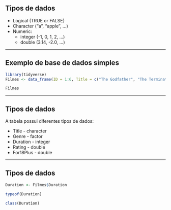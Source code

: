 ## Tipos de dados 

* Logical (TRUE or FALSE)
* Character ("a", "apple", ...)
* Numeric: 
  * integer (-1, 0, 1, 2, ...)
  * double (3.14, -2.0, ...)

---


## Exemplo de base de dados simples

```r
library(tidyverse)
Filmes <- data_frame(ID = 1:6, Title = c("The Godfather", "The Terminator", "La La Land", "Ghostbusters", "Alien", NA), Genre = c("Drama", "Action", "Musical", "Comedy", NA, "Sci-Fi"), Duration = c(175L, 107L, 128L, 105L, NA, 107L), Rating = c(9.2, 8.0, 8.4, 7.8, 6.1, 6.7), For18Plus = c(TRUE, FALSE, FALSE, FALSE, TRUE, FALSE))
```

```r
Filmes
```

---

## Tipos de dados

A tabela possui diferentes tipos de dados:

* Title - character
* Genre - factor 
* Duration - integer
* Rating - double
* For18Plus - double


---

## Tipos de dados

```r
Duration <- Filmes$Duration
```


```r
typeof(Duration)
```

```r
class(Duration)
```


